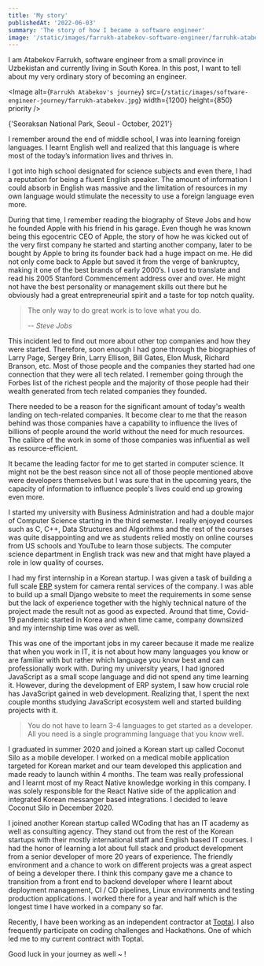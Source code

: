 ```yaml
---
title: 'My story'
publishedAt: '2022-06-03'
summary: 'The story of how I became a software engineer'
image: '/static/images/farrukh-atabekov-software-engineer/farruhk-atabekov.jpg'
---
```


I am Atabekov Farrukh, software engineer from a small province in Uzbekistan and currently living in South Korea. In this post, I want to tell about my very ordinary story of becoming an engineer.

<Image
  alt={`Farrukh Atabekov's journey`}
  src={`/static/images/software-engineer-journey/farrukh-atabekov.jpg`}
  width={1200}
  height={850}
  priority
/>
<figcaption className="z-10 mt-4 text-sm italic text-gray-600 text-center">
  {'Seoraksan National Park, Seoul - October, 2021'}
</figcaption>

I remember around the end of middle school, I was into learning foreign languages. I learnt English well and realized that this language is where most of the today’s information lives and thrives in.

I got into high school designated for science subjects and even there, I had a reputation for being a fluent English speaker. The amount of information I could absorb in English was massive and the limitation of resources in my own language would stimulate the necessity to use a foreign language even more.

During that time, I remember reading the biography of Steve Jobs and how he founded Apple with his friend in his garage. Even though he was known being this egocentric CEO of Apple, the story of how he was kicked out of the very first company he started and starting another company, later to be bought by Apple to bring its founder back had a huge impact on me. He did not only come back to Apple but saved it from the verge of bankruptcy, making it one of the best brands of early 2000’s. I used to translate and read his 2005 Stanford Commencement address over and over. He might not have the best personality or management skills out there but he obviously had a great entrepreneurial spirit and a taste for top notch quality.

> The only way to do great work is to love what you do.
>
> -- <cite>Steve Jobs</cite>

This incident led to find out more about other top companies and how they were started. Therefore, soon enough I had gone through the biographies of Larry Page, Sergey Brin, Larry Ellison, Bill Gates, Elon Musk, Richard Branson, etc. Most of those people and the companies they started had one connection that they were all tech related. I remember going through the Forbes list of the richest people and the majority of those people had their wealth generated from tech related companies they founded.

There needed to be a reason for the significant amount of today's wealth landing on tech-related companies. It become clear to me that the reason behind was those companies have a capability to influence the lives of billions of people around the world without the need for much resources. The calibre of the work in some of those companies was influential as well as resource-efficient.

It became the leading factor for me to get started in computer science. It might not be the best reason since not all of those people mentioned above were developers themselves but I was sure that in the upcoming years, the capacity of information to influence people's lives could end up growing even more.

I started my university with Business Administration and had a double major of Computer Science starting in the third semester. I really enjoyed courses such as C, C++, Data Structures and Algorithms and the rest of the courses was quite disappointing and we as students relied mostly on online courses from US schools and YouTube to learn those subjects. The computer science department in English track was new and that might have played a role in low quality of courses.

I had my first internship in a Korean startup. I was given a task of building a full scale [ERP](https://en.wikipedia.org/wiki/Enterprise_resource_planning) system for camera rental services of the company. I was able to build up a small Django website to meet the requirements in some sense but the lack of experience together with the highly technical nature of the project made the result not as good as expected. Around that time, Covid-19 pandemic started in Korea and when time came, company downsized and my internship time was over as well.

This was one of the important jobs in my career because it made me realize that when you work in IT, it is not about how many languages you know or are familiar with but rather which language you know best and can professionally work with. During my university years, I had ignored JavaScript as a small scope language and did not spend any time learning it. However, during the development of ERP system, I saw how crucial role has JavaScript gained in web development. Realizing that, I spent the next couple months studying JavaScript ecosystem well and started building projects with it.

> You do not have to learn 3-4 languages to get started as a developer. All you need is a single programming language that you know well.

I graduated in summer 2020 and joined a Korean start up called Coconut Silo as a mobile developer. I worked on a medical mobile application targeted for Korean market and our team developed this application and made ready to launch within 4 months. The team was really professional and I learnt most of my React Native knowledge working in this company. I was solely responsible for the React Native side of the application and integrated Korean messanger based integrations. I decided to leave Coconut Silo in December 2020.

I joined another Korean startup called WCoding that has an IT academy as well as consulting agency. They stand out from the rest of the Korean startups with their mostly international staff and English based IT courses. I had the honor of learning a lot about full stack and product development from a senior developer of more 20 years of experience. The friendly environment and a chance to work on different projects was a great aspect of being a developer there. I think this company gave me a chance to transition from a front end to backend developer where I learnt about deployment management, CI / CD pipelines, Linux environments and testing production applications. I worked there for a year and half which is the longest time I have worked in a company so far.

Recently, I have been working as an independent contractor at [Toptal](https://www.toptal.com/). I also frequently participate on coding challenges and Hackathons. One of which led me to my current contract with Toptal.

Good luck in your journey as well ~ !
